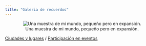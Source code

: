 ```yaml
---
title: "Galeria de recuerdos"
---
```


<center>
![Una muestra de mi mundo, pequeño pero en expansión.](img/animation.gif)
</center>

[Ciudades y lugares](lgrs-list.qmd) / [Participación en eventos](evnt-list.qmd)